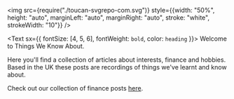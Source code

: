 <img src={require("./toucan-svgrepo-com.svg")} style={{width: "50%", height: "auto", marginLeft: "auto", marginRight: "auto", stroke: "white", strokeWidth: "10"}} />

<!-- var twkaStyle = {
width: "50%", height: "auto", marginLeft: "auto", marginRight: "auto", stroke: "white", strokeWidth: "10",
};

<img src={require("./toucan-svgrepo-com.svg")} style={{twkaStyle}} /> -->

<Text sx={{ fontSize: [4, 5, 6], fontWeight: `bold`, color: `heading` }}>
  Welcome to Things We Know About.
</Text>

Here you'll find a collection of articles about interests, finance and hobbies. Based in the UK these posts are recordings of things we've learnt and know about.

Check out our collection of finance posts [here](https://twka.netlify.com/tags/finance).